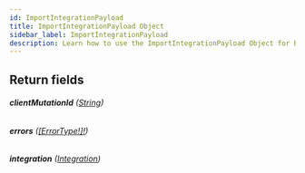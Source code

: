 ```yaml
---
id: ImportIntegrationPayload
title: ImportIntegrationPayload Object
sidebar_label: ImportIntegrationPayload
description: Learn how to use the ImportIntegrationPayload Object for Builder's API.
---
```


## Return fields

###### <b>clientMutationId</b> ([String](/docs/composer/builder/api/schema/scalar/String.mdx))

###### <b>errors</b> ([[ErrorType!]!](/docs/composer/builder/api/schema/object/ErrorType.mdx))

###### <b>integration</b> ([Integration](/docs/composer/builder/api/schema/object/Integration.mdx))
